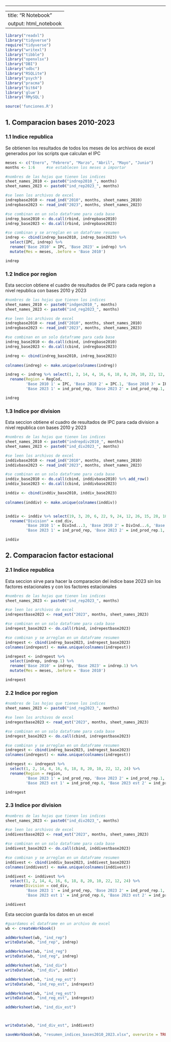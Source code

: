 ------------------------------------------------------------------------

---
title: "R Notebook"
output: html_notebook
---

```r
library("readxl")
library("tidyverse")
require("tidyverse")
library("writexl")
library("tibble")
library("openxlsx")
library("DBI")
library("odbc")
library("RSQLite")
library("psych")
library("pracma")
library("bit64")
library('glue')
library('RMySQL')

source('funciones.R')
```

## 1. Comparacion bases 2010-2023

### 1.1 Indice republica

Se obtienen los resultados de todos los meses de los archivos de excel generados por los scripts que calculan el IPC

```r
meses <- c("Enero", "Febrero", "Marzo", "Abril", "Mayo", "Junio")
months <- 1:6     #se establecen los meses a importar
```

```r
#nombres de las hojas que tienen los indices
sheet_names_2010 <- paste0("indrep2010_", months)
sheet_names_2023 <- paste0("ind_rep2023_", months)

#se leen los archivos de excel
indrepbase2010 <- read_ind("2010", months, sheet_names_2010)
indrepbase2023 <- read_ind("2023", months, sheet_names_2023)

#se combinan en un solo dataframe para cada base
indrep_base2010 <- do.call(rbind, indrepbase2010)
indrep_base2023 <- do.call(rbind, indrepbase2023)

#se combinan y se arreglan en un dataframe resumen
indrep <- cbind(indrep_base2010, indrep_base2023) %>% 
  select(IPC, indrep) %>% 
  rename('Base 2010' = IPC, 'Base 2023' = indrep) %>% 
  mutate(Mes = meses, .before = 'Base 2010')

indrep
```

### 1.2 Indice por region

Esta seccion obtiene el cuadro de resultados de IPC para cada region a nivel republica con bases 2010 y 2023

```r
#nombres de las hojas que tienen los indices
sheet_names_2010 <- paste0("indgen2010_", months)
sheet_names_2023 <- paste0("ind_reg2023_", months)

#se leen los archivos de excel
indregbase2010 <- read_ind("2010", months, sheet_names_2010)
indregbase2023 <- read_ind("2023", months, sheet_names_2023)

#se combinan en un solo dataframe para cada base
indreg_base2010 <- do.call(cbind, indregbase2010)
indreg_base2023 <- do.call(cbind, indregbase2023)

indreg <- cbind(indreg_base2010, indreg_base2023) 
 
colnames(indreg) <- make.unique(colnames(indreg))

indreg <- indreg %>% select(1, 2, 14, 4, 16, 6, 18, 8, 20, 10, 22, 12, 24) %>% 
  rename(Region = RegCod, 
         'Base 2010 1' = IPC, 'Base 2010 2' = IPC.1, 'Base 2010 3' = IPC.2, 'Base 2010 4' = IPC.3, 'Base 2010 5' = IPC.4, 'Base 2010 6' = IPC.5, 
         'Base 2023 1' = ind_prod_rep, 'Base 2023 2' = ind_prod_rep.1, 'Base 2023 3' = ind_prod_rep.2, 'Base 2023 4' = ind_prod_rep.3, 'Base 2023 5' = ind_prod_rep.4, 'Base 2023 6' = ind_prod_rep.5) #toda esta parte es mejor que la automatice tambien

indreg
```

### 1.3 Indice por division

Esta seccion obtiene el cuadro de resultados de IPC para cada division a nivel republica con bases 2010 y 2023

```r
#nombres de las hojas que tienen los indices
sheet_names_2010 <- paste0("indrepdiv2010_", months)
sheet_names_2023 <- paste0("ind_div2023_", months)

#se leen los archivos de excel
inddivbase2010 <- read_ind("2010", months, sheet_names_2010)
inddivbase2023 <- read_ind("2023", months, sheet_names_2023)

#se combinan en un solo dataframe para cada base
inddiv_base2010 <- do.call(cbind, inddivbase2010) %>% add_row()
inddiv_base2023 <- do.call(cbind, inddivbase2023)

inddiv <- cbind(inddiv_base2010, inddiv_base2023) 
 
colnames(inddiv) <- make.unique(colnames(inddiv))


inddiv <- inddiv %>% select(19, 3, 20, 6, 22, 9, 24, 12, 26, 15, 28, 18, 30) %>% 
  rename("Division" = cod_div, 
         'Base 2010 1' = DivInd...3, 'Base 2010 2' = DivInd...6, 'Base 2010 3' = DivInd...9, 'Base 2010 4' = DivInd...12, 'Base 2010 5' = DivInd...15, 'Base 2010 6' = DivInd...18,
         'Base 2023 1' = ind_prod_rep, 'Base 2023 2' = ind_prod_rep.1, 'Base 2023 3' = ind_prod_rep.2, 'Base 2023 4' = ind_prod_rep.3, 'Base 2023 5' = ind_prod_rep.4, 'Base 2023 6' = ind_prod_rep.5)

inddiv
```

## 2. Comparacion factor estacional

### 2.1 Indice republica

Esta seccion sirve para hacer la comparacion del indice base 2023 sin los factores estacionales y con los factores estacionales

```r
#nombres de las hojas que tienen los indices
sheet_names_2023 <- paste0("ind_rep2023_", months)

#se leen los archivos de excel
indrepestbase2023 <- read_est("2023", months, sheet_names_2023)

#se combinan en un solo dataframe para cada base
indrepest_base2023 <- do.call(rbind, indrepestbase2023)

#se combinan y se arreglan en un dataframe resumen
indrepest <- cbind(indrep_base2023, indrepest_base2023)
colnames(indrepest) <- make.unique(colnames(indrepest))

indrepest <- indrepest %>% 
  select(indrep, indrep.1) %>% 
  rename('Base 2010' = indrep, 'Base 2023' = indrep.1) %>% 
  mutate(Mes = meses, .before = 'Base 2010')

indrepest
```

### 2.2 Indice por region

```r
#nombres de las hojas que tienen los indices
sheet_names_2023 <- paste0("ind_reg2023_", months)

#se leen los archivos de excel
indregestbase2023 <- read_est("2023", months, sheet_names_2023)

#se combinan en un solo dataframe para cada base
indregest_base2023 <- do.call(cbind, indregestbase2023)

#se combinan y se arreglan en un dataframe resumen
indregest <- cbind(indreg_base2023, indregest_base2023)
colnames(indregest) <- make.unique(colnames(indregest))

indregest <- indregest %>% 
  select(1, 2, 14, 4, 16, 6, 18, 8, 20, 10, 22, 12, 24) %>% 
  rename(Region = region,
         'Base 2023 1' = ind_prod_rep, 'Base 2023 2' = ind_prod_rep.1, 'Base 2023 3' = ind_prod_rep.2, 'Base 2023 4' = ind_prod_rep.3, 'Base 2023 5' = ind_prod_rep.4, 'Base 2023 6' = ind_prod_rep.5,
         'Base 2023 est 1' = ind_prod_rep.6, 'Base 2023 est 2' = ind_prod_rep.7, 'Base 2023 est 3' = ind_prod_rep.8, 'Base 2023 est 4' = ind_prod_rep.9, 'Base 2023 est 5' = ind_prod_rep.10, 'Base 2023 est 6' = ind_prod_rep.11)

indregest
```

### 2.3 Indice por division

```r
#nombres de las hojas que tienen los indices
sheet_names_2023 <- paste0("ind_div2023_", months)

#se leen los archivos de excel
inddivestbase2023 <- read_est("2023", months, sheet_names_2023)

#se combinan en un solo dataframe para cada base
inddivest_base2023 <- do.call(cbind, inddivestbase2023)

#se combinan y se arreglan en un dataframe resumen
inddivest <- cbind(inddiv_base2023, inddivest_base2023)
colnames(inddivest) <- make.unique(colnames(inddivest))

inddivest <- inddivest %>% 
  select(1, 2, 14, 4, 16, 6, 18, 8, 20, 10, 22, 12, 24) %>% 
  rename(Division = cod_div,
         'Base 2023 1' = ind_prod_rep, 'Base 2023 2' = ind_prod_rep.1, 'Base 2023 3' = ind_prod_rep.2, 'Base 2023 4' = ind_prod_rep.3, 'Base 2023 5' = ind_prod_rep.4, 'Base 2023 6' = ind_prod_rep.5,
         'Base 2023 est 1' = ind_prod_rep.6, 'Base 2023 est 2' = ind_prod_rep.7, 'Base 2023 est 3' = ind_prod_rep.8, 'Base 2023 est 4' = ind_prod_rep.9, 'Base 2023 est 5' = ind_prod_rep.10, 'Base 2023 est 6' = ind_prod_rep.11)

inddivest
```

Esta seccion guarda los datos en un excel

```r
#guardamos el dataframe en un archivo de excel
wb <- createWorkbook()

addWorksheet(wb, "ind_rep")
writeData(wb, "ind_rep", indrep)

addWorksheet(wb, "ind_reg")
writeData(wb, "ind_reg", indreg)

addWorksheet(wb, "ind_div")
writeData(wb, "ind_div", inddiv)

addWorksheet(wb, "ind_rep_est")
writeData(wb, "ind_rep_est", indrepest)

addWorksheet(wb, "ind_reg_est")
writeData(wb, "ind_reg_est", indregest)

addWorksheet(wb, "ind_div_est")



writeData(wb, "ind_div_est", inddivest)

saveWorkbook(wb, "resumen_indices_bases2010_2023.xlsx", overwrite = TRUE)
```
